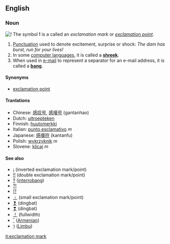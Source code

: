 ==English==
===Noun===

[[Image:Bang icon 32x32.jpg|!]] The symbol '''!''' is a called an ''exclamation mark'' or ''[[exclamation point]]''.  
#[[Punctuation]] used to denote excitement, surprise or shock: ''The dam has burst, run for your lives!''
#In some [[computer language]]s, it is called a '''[[shreek]]'''.  
#When used in [[e-mail]] to represent a separator for an e-mail address, it is called a '''[[bang]]'''.

====Synonyms====
*[[exclamation point]]

====Tranlations====
*Chinese: [[感叹号]], [[感嘆号]] (gantanhao)
*Dutch: [[uitroepteken]]
*Finnish: [[huutomerkki]]
*Italian: [[punto esclamativo]] ''m''
*Japanese: [[感嘆符]] (kantanfu)
*Polish: [[wykrzyknik]] ''m''
*Slovene: [[klicaj]] ''m''

====See also====
*[[¡]] (inverted exclamation mark/point)
*[[‼]] (double exclamation mark/point)
*[[‽]] ([[interrobang]])
*[[⁈]]
*[[⁉]]
*[[﹗]] (small exclamation mark/point)
*[[❢]] (dingbat)
*[[❣]] (dingbat)
*[[！]] (fullwidth)
*[[՜]] ([[Armenian]])
*[[᥄]] ([[Limbu]])

{{Punctuation}}

[[it:exclamation mark]]